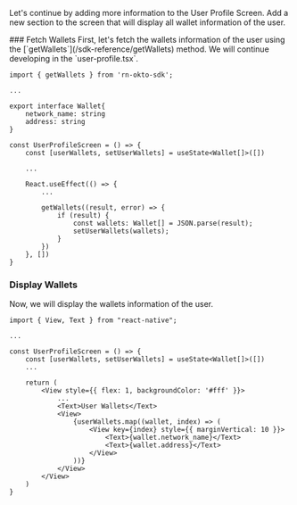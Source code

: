 
Let's continue by adding more information to the User Profile Screen. Add a new section to the screen that will display all wallet information of the user.

<Steps>
### Fetch Wallets
First, let's fetch the wallets information of the user using the [`getWallets`](/sdk-reference/getWallets) method. We will continue developing in the `user-profile.tsx`.

```tsx filename="screens/user-profile.tsx" copy
import { getWallets } from 'rn-okto-sdk';

...

export interface Wallet{
    network_name: string
    address: string
}

const UserProfileScreen = () => {
    const [userWallets, setUserWallets] = useState<Wallet[]>([])

    ...

    React.useEffect(() => {
        ...

        getWallets((result, error) => {
            if (result) {
                const wallets: Wallet[] = JSON.parse(result);
                setUserWallets(wallets);
            }
        })
    }, [])
}
```

### Display Wallets
Now, we will display the wallets information of the user.

```tsx filename="screens/user-profile.tsx" copy
import { View, Text } from "react-native";

...

const UserProfileScreen = () => {
    const [userWallets, setUserWallets] = useState<Wallet[]>([])
    ...

    return (
        <View style={{ flex: 1, backgroundColor: '#fff' }}>
            ...
            <Text>User Wallets</Text>
            <View>
                {userWallets.map((wallet, index) => (
                    <View key={index} style={{ marginVertical: 10 }}>
                        <Text>{wallet.network_name}</Text>
                        <Text>{wallet.address}</Text>
                    </View>
                ))}
            </View>
        </View>
    )
}
```
</Steps>